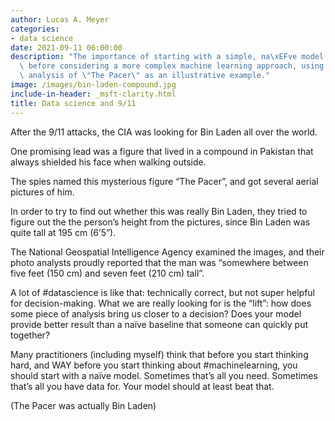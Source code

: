 ```yaml
---
author: Lucas A. Meyer
categories:
- data science
date: 2021-09-11 06:00:00
description: "The importance of starting with a simple, na\xEFve model in data science\
  \ before considering a more complex machine learning approach, using the CIA's photo\
  \ analysis of \"The Pacer\" as an illustrative example."
image: /images/bin-laden-compound.jpg
include-in-header: _msft-clarity.html
title: Data science and 9/11
---
```

<article data-clarity-region="article">


After the 9/11 attacks, the CIA was looking for Bin Laden all over the world. 

One promising lead was a figure that lived in a compound in Pakistan that always shielded his face when walking outside. 

The spies named this mysterious figure "The Pacer", and got several aerial pictures of him.

In order to try to find out whether this was really Bin Laden, they tried to figure out the the person's height from the pictures, since Bin Laden was quite tall at 195 cm (6'5"). 

The National Geospatial Intelligence Agency examined the images, and their photo analysts proudly reported that the man was "somewhere between five feet (150 cm) and seven feet (210 cm) tall".

A lot of #datascience is like that: technically correct, but not super helpful for decision-making. What we are really looking for is the "lift": how does some piece of analysis bring us closer to a decision? Does your model provide better result than a naïve baseline that someone can quickly put together?

Many practitioners (including myself) think that before you start thinking hard, and WAY before you start thinking about #machinelearning, you should start with a naïve model. Sometimes that's all you need. Sometimes that's all you have data for. Your model should at least beat that.

(The Pacer was actually Bin Laden)

</article>